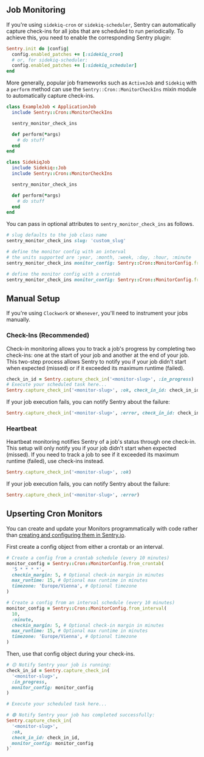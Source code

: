 ## Job Monitoring

If you're using `sidekiq-cron` or `sidekiq-scheduler`, Sentry can automatically
capture check-ins for all jobs that are scheduled to run periodically. To
achieve this, you need to enable the corresponding Sentry plugin:

```rb
Sentry.init do |config|
  config.enabled_patches += [:sidekiq_cron]
  # or, for sidekiq-scheduler:
  config.enabled_patches += [:sidekiq_scheduler]
end
```

More generally, popular job frameworks such as `ActiveJob` and `Sidekiq` with
a `perform` method can use the `Sentry::Cron::MonitorCheckIns` mixin module
to automatically capture check-ins.

```rb {tabTitle: ActiveJob}
class ExampleJob < ApplicationJob
  include Sentry::Cron::MonitorCheckIns

  sentry_monitor_check_ins

  def perform(*args)
    # do stuff
  end
end
```

```rb {tabTitle: Sidekiq}
class SidekiqJob
  include Sidekiq::Job
  include Sentry::Cron::MonitorCheckIns

  sentry_monitor_check_ins

  def perform(*args)
    # do stuff
  end
end
```

You can pass in optional attributes to `sentry_monitor_check_ins` as follows.

```rb
# slug defaults to the job class name
sentry_monitor_check_ins slug: 'custom_slug'

# define the monitor config with an interval
# the units supported are :year, :month, :week, :day, :hour, :minute
sentry_monitor_check_ins monitor_config: Sentry::Cron::MonitorConfig.from_interval(1, :minute)

# define the monitor config with a crontab
sentry_monitor_check_ins monitor_config: Sentry::Cron::MonitorConfig.from_crontab('5 * * * *')
```

## Manual Setup

If you're using `Clockwork` or `Whenever`, you'll need to instrument your jobs
manually.

### Check-Ins (Recommended)

Check-in monitoring allows you to track a job's progress by completing two check-ins: one at the start of your job and another at the end of your job. This two-step process allows Sentry to notify you if your job didn't start when expected (missed) or if it exceeded its maximum runtime (failed).

```ruby
check_in_id = Sentry.capture_check_in('<monitor-slug>', :in_progress)
# Execute your scheduled task here...
Sentry.capture_check_in('<monitor-slug>', :ok, check_in_id: check_in_id)
```

If your job execution fails, you can notify Sentry about the failure:

```ruby
Sentry.capture_check_in('<monitor-slug>', :error, check_in_id: check_in_id)
```

### Heartbeat

Heartbeat monitoring notifies Sentry of a job's status through one check-in. This setup will only notify you if your job didn't start when expected (missed). If you need to track a job to see if it exceeded its maximum runtime (failed), use check-ins instead.

```ruby
Sentry.capture_check_in('<monitor-slug>', :ok)
```

If your job execution fails, you can notify Sentry about the failure:

```ruby
Sentry.capture_check_in('<monitor-slug>', :error)
```

## Upserting Cron Monitors

You can create and update your Monitors programmatically with code
rather than [creating and configuring them in Sentry.io](https://sentry.io/crons/create/).

First create a config object from either a crontab or an interval.

```ruby
# Create a config from a crontab schedule (every 10 minutes)
monitor_config = Sentry::Cron::MonitorConfig.from_crontab(
  '5 * * * *',
  checkin_margin: 5, # Optional check-in margin in minutes
  max_runtime: 15, # Optional max runtime in minutes
  timezone: 'Europe/Vienna', # Optional timezone
)

# Create a config from an interval schedule (every 10 minutes)
monitor_config = Sentry::Cron::MonitorConfig.from_interval(
  10,
  :minute,
  checkin_margin: 5, # Optional check-in margin in minutes
  max_runtime: 15, # Optional max runtime in minutes
  timezone: 'Europe/Vienna', # Optional timezone
)
```

Then, use that config object during your check-ins.

```ruby
# 🟡 Notify Sentry your job is running:
check_in_id = Sentry.capture_check_in(
  '<monitor-slug>',
  :in_progress,
  monitor_config: monitor_config
)

# Execute your scheduled task here...

# 🟢 Notify Sentry your job has completed successfully:
Sentry.capture_check_in(
  '<monitor-slug>',
  :ok,
  check_in_id: check_in_id,
  monitor_config: monitor_config
)`
```
